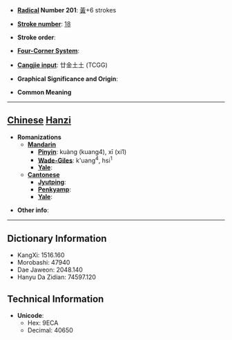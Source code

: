 * '''[[Wiktionary:Chinese radical index| Radical]] Number 201''': [[Wiktionary:Chinese radical index 黃|黃]]+6 strokes

* '''[[Wiktionary:Chinese total strokes index|Stroke number]]''': [[Wiktionary:Chinese total strokes index 18|18]]

* '''Stroke order''': 

* '''[[Wiktionary:Chinese four corner index|Four-Corner System]]''': 

* '''[[Wiktionary:Chinese Cangjie index|Cangjie input]]''': 廿金土土 (TCGG)

* '''Graphical Significance and Origin''': 

* '''Common Meaning'''

----

== [[Chinese]] [[Hanzi]] ==

* '''Romanizations'''
** '''[[Mandarin]]'''
*** '''[[Pinyin]]''': kuàng (kuang4), xī (xi1)
*** '''[[Wade-Giles]]''': k'uang<sup>4</sup>, hsi<sup>1</sup>
*** '''[[Yale]]''': 
** '''[[Cantonese]]'''
*** '''[[Jyutping]]''':
*** '''[[Penkyamp]]''': 
*** '''[[Yale]]''': 

* '''Other info''': 

----

== Dictionary Information ==

* KangXi: 1516.160
* Morobashi: 47940
* Dae Jaweon: 2048.140
* Hanyu Da Zidian: 74597.120

== Technical Information ==

* '''Unicode''':
** Hex: 9ECA
** Decimal: 40650